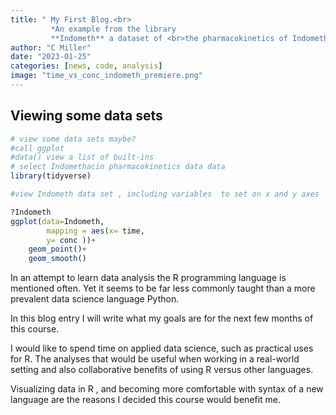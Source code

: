 ```yaml
---
title: " My First Blog.<br>
         *An example from the library    
         **Indometh** a dataset of <br>the pharmacokinetics of Indomethacin*"
author: "C Miller"
date: "2023-01-25"
categories: [news, code, analysis]
image: "time_vs_conc_indometh_premiere.png"
---
```


## Viewing some data sets 

```r

# view some data sets maybe?
#call ggplot
#data() view a list of built-ins
# select Indomethacin pharmacokinetics data data
library(tidyverse)

#view Indometh data set , including variables  to set on x and y axes

?Indometh
ggplot(data=Indometh,
        mapping = aes(x= time,
        y= conc ))+
    geom_point()+
    geom_smooth()


```

In an attempt to learn data analysis the R programming language is mentioned often. Yet it seems to be far less commonly taught than a more prevalent data science language Python.

In this blog entry I will write what my goals are for the next few months of this course.

I would like to spend time on applied data science, such as practical uses for R. The analyses that would be useful when working in a real-world setting and also collaborative benefits of using R versus other languages.

Visualizing data in R , and becoming more comfortable with syntax of a new language are the reasons I decided this course would benefit me.

